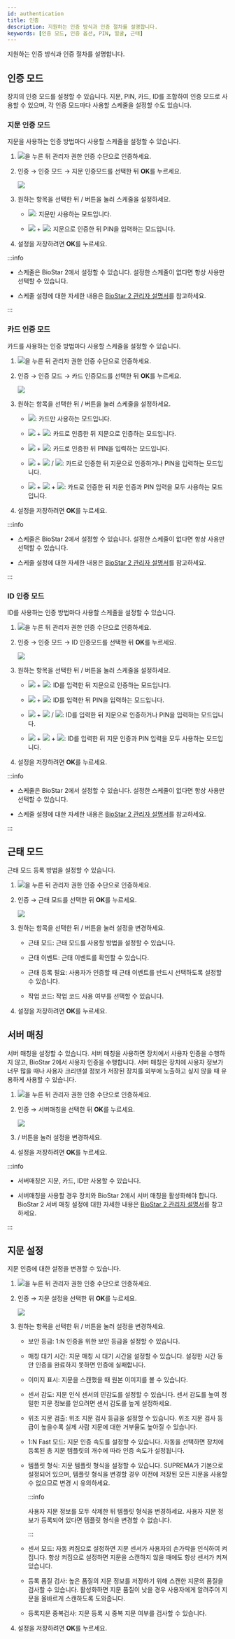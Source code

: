```yaml
---
id: authentication
title: 인증
description: 지원하는 인증 방식과 인증 절차를 설명합니다.
keywords: [인증 모드, 인증 옵션, PIN, 얼굴, 근태]
---
```


지원하는 인증 방식과 인증 절차를 설명합니다.

## 인증 모드

장치의 인증 모드를 설정할 수 있습니다. <Cmd>지문</Cmd>, <Cmd>PIN</Cmd>, <Cmd>카드</Cmd>, <Cmd>ID</Cmd>를 조합하여 인증 모드로 사용할 수 있으며, 각 인증 모드마다 사용할 스케줄을 설정할 수도 있습니다.

### 지문 인증 모드

지문을 사용하는 인증 방법마다 사용할 스케줄을 설정할 수 있습니다.

1. <Image src='/img/common/ico-menu1.svg' ico alone />을 누른 뒤 관리자 권한 인증 수단으로 인증하세요.

1. <Cmd>인증</Cmd> → <Cmd>인증 모드</Cmd> → <Cmd>지문 인증모드</Cmd>를 선택한 뒤 **OK**를 누르세요.

    <Image src='/img/device/bs2a-auth-authmode.png' />

1. 원하는 항목을 선택한 뒤 <IcFw />/<IcBw /> 버튼을 눌러 스케줄을 설정하세요.

    * <Image src='/img/common/ico-authmode-finger-bs2a.png' ico alone />: 지문만 사용하는 모드입니다.

    * <Image src='/img/common/ico-authmode-finger-bs2a.png' ico alone /> + <Image src='/img/common/ico-authmode-pin-bs2a.png' ico alone />: 지문으로 인증한 뒤 PIN을 입력하는 모드입니다.

1. 설정을 저장하려면 **OK**를 누르세요.

:::info

* <Cmd>스케줄</Cmd>은 BioStar 2에서 설정할 수 있습니다. 설정한 스케줄이 없다면 <Cmd>항상 사용</Cmd>만 선택할 수 있습니다.

* <Cmd>스케줄</Cmd> 설정에 대한 자세한 내용은 [BioStar 2 관리자 설명서](../../platform/biostar_x/settings-schedule)를 참고하세요.

:::

### 카드 인증 모드

카드를 사용하는 인증 방법마다 사용할 스케줄을 설정할 수 있습니다.

1. <Image src='/img/common/ico-menu1.svg' ico alone />을 누른 뒤 관리자 권한 인증 수단으로 인증하세요.

1. <Cmd>인증</Cmd> → <Cmd>인증 모드</Cmd> → <Cmd>카드 인증모드</Cmd>를 선택한 뒤 **OK**를 누르세요.

    <Image src='/img/device/bs2a-auth-authmode1.png' />

1. 원하는 항목을 선택한 뒤 <IcFw />/<IcBw /> 버튼을 눌러 스케줄을 설정하세요.

    * <Image src='/img/common/ico-authmode-card-bs2a.png' ico alone />: 카드만 사용하는 모드입니다.

    * <Image src='/img/common/ico-authmode-card-bs2a.png' ico alone /> + <Image src='/img/common/ico-authmode-finger-bs2a.png' ico alone />: 카드로 인증한 뒤 지문으로 인증하는 모드입니다.

    * <Image src='/img/common/ico-authmode-card-bs2a.png' ico alone /> + <Image src='/img/common/ico-authmode-pin-bs2a.png' ico alone />: 카드로 인증한 뒤 PIN을 입력하는 모드입니다.

    * <Image src='/img/common/ico-authmode-card-bs2a.png' ico alone /> + <Image src='/img/common/ico-authmode-finger-bs2a.png' ico alone /> / <Image src='/img/common/ico-authmode-pin-bs2a.png' ico alone />: 카드로 인증한 뒤 지문으로 인증하거나 PIN을 입력하는 모드입니다.

    * <Image src='/img/common/ico-authmode-card-bs2a.png' ico alone /> + <Image src='/img/common/ico-authmode-finger-bs2a.png' ico alone /> + <Image src='/img/common/ico-authmode-pin-bs2a.png' ico alone />: 카드로 인증한 뒤 지문 인증과 PIN 입력을 모두 사용하는 모드입니다.

1. 설정을 저장하려면 **OK**를 누르세요.

:::info

* <Cmd>스케줄</Cmd>은 BioStar 2에서 설정할 수 있습니다. 설정한 스케줄이 없다면 <Cmd>항상 사용</Cmd>만 선택할 수 있습니다.

* <Cmd>스케줄</Cmd> 설정에 대한 자세한 내용은 [BioStar 2 관리자 설명서](../../platform/biostar_x/settings-schedule)를 참고하세요.

:::

### ID 인증 모드

ID를 사용하는 인증 방법마다 사용할 스케줄을 설정할 수 있습니다.

1. <Image src='/img/common/ico-menu1.svg' ico alone />을 누른 뒤 관리자 권한 인증 수단으로 인증하세요.

1. <Cmd>인증</Cmd> → <Cmd>인증 모드</Cmd> → <Cmd>ID 인증모드</Cmd>를 선택한 뒤 **OK**를 누르세요.

    <Image src='/img/device/bs2a-auth-authmode2.png' />

1. 원하는 항목을 선택한 뒤 <IcFw />/<IcBw /> 버튼을 눌러 스케줄을 설정하세요.

    * <Image src='/img/common/ico-authmode-id-bs2a.png' ico alone /> + <Image src='/img/common/ico-authmode-finger-bs2a.png' ico alone />: ID를 입력한 뒤 지문으로 인증하는 모드입니다.

    * <Image src='/img/common/ico-authmode-id-bs2a.png' ico alone /> + <Image src='/img/common/ico-authmode-pin-bs2a.png' ico alone />: ID를 입력한 뒤 PIN을 입력하는 모드입니다.

    * <Image src='/img/common/ico-authmode-id-bs2a.png' ico alone /> + <Image src='/img/common/ico-authmode-finger-bs2a.png' ico alone /> / <Image src='/img/common/ico-authmode-pin-bs2a.png' ico alone />: ID를 입력한 뒤 지문으로 인증하거나 PIN을 입력하는 모드입니다.

    * <Image src='/img/common/ico-authmode-id-bs2a.png' ico alone /> + <Image src='/img/common/ico-authmode-finger-bs2a.png' ico alone /> + <Image src='/img/common/ico-authmode-pin-bs2a.png' ico alone />: ID를 입력한 뒤 지문 인증과 PIN 입력을 모두 사용하는 모드입니다.

1. 설정을 저장하려면 **OK**를 누르세요.

:::info

* <Cmd>스케줄</Cmd>은 BioStar 2에서 설정할 수 있습니다. 설정한 스케줄이 없다면 <Cmd>항상 사용</Cmd>만 선택할 수 있습니다.

* <Cmd>스케줄</Cmd> 설정에 대한 자세한 내용은 [BioStar 2 관리자 설명서](../../platform/biostar_x/settings-schedule)를 참고하세요.

:::

## 근태 모드

근태 모드 등록 방법을 설정할 수 있습니다.

1. <Image src='/img/common/ico-menu1.svg' ico alone />을 누른 뒤 관리자 권한 인증 수단으로 인증하세요.

1. <Cmd>인증</Cmd> → <Cmd>근태 모드</Cmd>를 선택한 뒤 **OK**를 누르세요.

    <Image src='/img/device/bs2a-auth.png' />

1. 원하는 항목을 선택한 뒤 <IcFw />/<IcBw /> 버튼을 눌러 설정을 변경하세요.

    * <Cmd>근태 모드</Cmd>: 근태 모드를 사용할 방법을 설정할 수 있습니다.

    * <Cmd>근태 이벤트</Cmd>: 근태 이벤트를 확인할 수 있습니다.

    * <Cmd>근태 등록 필요</Cmd>: 사용자가 인증할 때 근태 이벤트를 반드시 선택하도록 설정할 수 있습니다.

    * <Cmd>작업 코드</Cmd>: 작업 코드 사용 여부를 선택할 수 있습니다.

1. 설정을 저장하려면 **OK**를 누르세요.

## 서버 매칭

서버 매칭을 설정할 수 있습니다. 서버 매칭을 사용하면 장치에서 사용자 인증을 수행하지 않고, BioStar 2에서 사용자 인증을 수행합니다. 서버 매칭은 장치에 사용자 정보가 너무 많을 때나 사용자 크리덴셜 정보가 저장된 장치를 외부에 노출하고 싶지 않을 때 유용하게 사용할 수 있습니다.

1. <Image src='/img/common/ico-menu1.svg' ico alone />을 누른 뒤 관리자 권한 인증 수단으로 인증하세요.

1. <Cmd>인증</Cmd> → <Cmd>서버매칭</Cmd>을 선택한 뒤 **OK**를 누르세요.

    <Image src='/img/device/bs2a-server-matching.png' />

1. <IcFw />/<IcBw /> 버튼을 눌러 설정을 변경하세요.

1. 설정을 저장하려면 **OK**를 누르세요.

:::info

* <Cmd>서버매칭</Cmd>은 <Cmd>지문</Cmd>, <Cmd>카드</Cmd>, <Cmd>ID</Cmd>만 사용할 수 있습니다.

* <Cmd>서버매칭</Cmd>을 사용할 경우 장치와 BioStar 2에서 서버 매칭을 활성화해야 합니다. BioStar 2 서버 매칭 설정에 대한 자세한 내용은 [BioStar 2 관리자 설명서](../../platform/biostar_x/settings-server-server#servermatching)를 참고하세요.

:::

## 지문 설정

지문 인증에 대한 설정을 변경할 수 있습니다.

1. <Image src='/img/common/ico-menu1.svg' ico alone />을 누른 뒤 관리자 권한 인증 수단으로 인증하세요.

1. <Cmd>인증</Cmd> → <Cmd>지문 설정</Cmd>을 선택한 뒤 **OK**를 누르세요.

    <Image src='/img/device/bs2a-fingerprint.png' />

1. 원하는 항목을 선택한 뒤 <IcFw />/<IcBw /> 버튼을 눌러 설정을 변경하세요.

    * <Cmd>보안 등급</Cmd>: 1:N 인증을 위한 보안 등급을 설정할 수 있습니다.

    * <Cmd>매칭 대기 시간</Cmd>: 지문 매칭 시 대기 시간을 설정할 수 있습니다. 설정한 시간 동안 인증을 완료하지 못하면 인증에 실패합니다.

    * <Cmd>이미지 표시</Cmd>: 지문을 스캔했을 때 원본 이미지를 볼 수 있습니다.

    * <Cmd>센서 감도</Cmd>: 지문 인식 센서의 민감도를 설정할 수 있습니다. 센서 감도를 높여 정밀한 지문 정보를 얻으려면 센서 감도를 높게 설정하세요.

    * <Cmd>위조 지문 검출</Cmd>: 위조 지문 검사 등급을 설정할 수 있습니다. 위조 지문 검사 등급이 높을수록 실제 사람 지문에 대한 거부율도 높아질 수 있습니다.

    * <Cmd>1:N Fast 모드</Cmd>: 지문 인증 속도를 설정할 수 있습니다. <Cmd>자동</Cmd>을 선택하면 장치에 등록된 총 지문 템플릿의 개수에 따라 인증 속도가 설정됩니다.

    * <Cmd>템플릿 형식</Cmd>: 지문 템플릿 형식을 설정할 수 있습니다. <Cmd>SUPREMA</Cmd>가 기본으로 설정되어 있으며, 템플릿 형식을 변경할 경우 이전에 저장된 모든 지문을 사용할 수 없으므로 변경 시 유의하세요.

      :::info

      사용자 지문 정보를 모두 삭제한 뒤 템플릿 형식을 변경하세요. 사용자 지문 정보가 등록되어 있다면 템플릿 형식을 변경할 수 없습니다. 

      :::

    * <Cmd>센서 모드</Cmd>: <Cmd>자동 켜짐</Cmd>으로 설정하면 지문 센서가 사용자의 손가락을 인식하여 켜집니다. <Cmd>항상 켜짐</Cmd>으로 설정하면 지문을 스캔하지 않을 때에도 항상 센서가 켜져 있습니다.

    * <Cmd>등록 품질 검사</Cmd>: 높은 품질의 지문 정보를 저장하기 위해 스캔한 지문의 품질을 검사할 수 있습니다. 활성화하면 지문 품질이 낮을 경우 사용자에게 알려주어 지문을 올바르게 스캔하도록 도와줍니다.

    * <Cmd>등록지문 중복검사</Cmd>: 지문 등록 시 중복 지문 여부를 검사할 수 있습니다.

1. 설정을 저장하려면 **OK**를 누르세요.